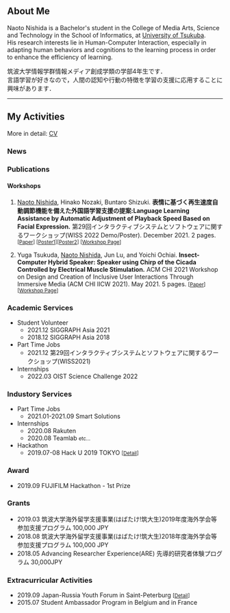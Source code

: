 ## About Me

Naoto Nishida is a Bachelor's student in the College of Media Arts, Science and Technology in the School of Informatics, at [University of Tsukuba](https://www.tsukuba.ac.jp/).  
His research interests lie in Human-Computer Interaction, especially in adapting human behaviors and cognitions to the learning process in order to enhance the efficiency of learning.  

筑波大学情報学群情報メディア創成学類の学部4年生です．  
言語学習が好きなので，人間の認知や行動の特徴を学習の支援に応用することに興味があります．   

--------------------------
## My Activities 
<xx-small>More in detail: [CV](https://drive.google.com/file/d/11uhgW46uzwfuvfdexmwH4e-mvdS_UBec/view)</xx-small>
### News


### Publications
#### Workshops
1. <u>Naoto Nishida</u>, Hinako Nozaki, Buntaro Shizuki.
<strong>表情に基づく再生速度自動調節機能を備えた外国語学習支援の提案:Language Learning Assistance by Automatic Adjustment of Playback Speed Based on Facial Expression.</strong>
第29回インタラクティブシステムとソフトウェアに関するワークショップ(WISS 2022 Demo/Poster).
December 2021. 2 pages.  <small>[<a href="https://www.wiss.org/WISS2021Proceedings/data/1-A09.pdf">Paper</a>] [<a href="https://drive.google.com/file/d/1kCp8FUoCV5tiuWHWerNOnFTmM6yz3i6i/view?usp=sharing">Poster1</a>][<a href="https://drive.google.com/file/d/1sLXqn93z4wl_Ym30pDtErbGgvjnEJTmN/view?usp=sharing">Poster2</a>] [<a href="https://www.wiss.org/WISS2021Proceedings/">Workshop Page</a>]</small>

2. Yuga Tsukuda, <u>Naoto Nishida</u>, Jun Lu, and Yoichi Ochiai.
**Insect-Computer Hybrid Speaker: Speaker using Chirp of the Cicada Controlled by Electrical Muscle Stimulation.**
ACM CHI 2021 Workshop on Design and Creation of Inclusive User Interactions Through Immersive
Media (ACM CHI IICW 2021). May 2021. 5 pages. <small>[[Paper](https://drive.google.com/file/d/1Gv5o8t94oQg8jvn8UkxMBDoYoXVzPQkq/view)] [[Workshop Page](https://sites.google.com/view/acm-chi-iicw21/home)]</small>

### Academic Services
- Student Volunteer
  - 2021.12 SIGGRAPH Asia 2021
  - 2018.12 SIGGRAPH Asia 2018
- Part Time Jobs
  - 2021.12 第29回インタラクティブシステムとソフトウェアに関するワークショップ(WISS2021)
- Internships
  - 2022.03 OIST Science Challenge 2022

### Industory Services
- Part Time Jobs
  - 2021.01-2021.09 Smart Solutions
- Internships
  - 2020.08 Rakuten
  - 2020.08 Teamlab 
  <small>etc...</small>
- Hackathon
  - 2019.07-08 Hack U 2019 TOKYO <small>[[Detail](https://hacku.yahoo.co.jp/hacku2019tokyo/)]</small>
### Award
- 2019.09 FUJIFILM Hackathon - 1st Prize

### Grants
- 2019.03 筑波大学海外留学支援事業(はばたけ!筑大生)2019年度海外学会等参加支援プログラム 100,000 JPY
- 2018.08 筑波大学海外留学支援事業(はばたけ!筑大生)2018年度海外学会等参加支援プログラム 100,000 JPY
- 2018.05 Advancing Researcher Experience(ARE) 先導的研究者体験プログラム 30,000JPY

### Extracurricular Activities
- 2019.09 Japan-Russia Youth Forum in Saint-Peterburg <small>[[Detail](https://www.jrex.or.jp/forum/russia-2019/)]</small>
- 2015.07 Student Ambassador Program in Belgium and in France <small>[](https://www.himeji-iec.or.jp/dispatch/2157)</small>
